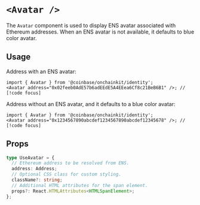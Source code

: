 
# `<Avatar />`

The `Avatar` component is used to display ENS avatar associated with Ethereum addresses.
When an ENS avatar is not available, it defaults to blue color avatar.

## Usage

Address with an ENS avatar:

```tsx
import { Avatar } from '@coinbase/onchainkit/identity';
<Avatar address="0x02feeb0AdE57b6adEEdE5A4EEea6Cf8c21BeB6B1" />; // [!code focus]
```

<App>
  <Avatar address="0x02feeb0AdE57b6adEEdE5A4EEea6Cf8c21BeB6B1" />
</App>

Address without an ENS avatar, and it defaults to a blue color avatar:

```tsx
import { Avatar } from '@coinbase/onchainkit/identity';
<Avatar address="0x1234567890abcdef1234567890abcdef12345678" />; // [!code focus]
```

<App>
  <Avatar address="0x1234567890abcdef1234567890abcdef12345678" />
</App>

## Props

```ts
type UseAvatar = {
  // Ethereum address to be resolved from ENS.
  address: Address;
  // Optional CSS class for custom styling.
  className?: string;
  // Additional HTML attributes for the span element.
  props?: React.HTMLAttributes<HTMLSpanElement>;
};
```
